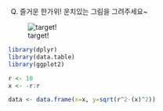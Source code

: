 Q) 즐거운 한가위! 운치있는 그림을 그려주세요~

![target!](hangawui_fullmoon_result.PNG)

```r
library(dplyr)
library(data.table)
library(ggplot2)

r <- 10
x <- -r:r

data <- data.frame(x=x, y=sqrt(r^2-(x)^2))
```